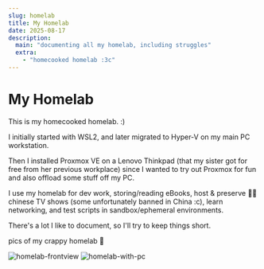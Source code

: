 ```yaml
---
slug: homelab
title: My Homelab
date: 2025-08-17
description:
  main: "documenting all my homelab, including struggles"
  extra:
    - "homecooked homelab :3c"
---
```





# My Homelab

This is my homecooked homelab. :)

I initially started with WSL2, and later migrated to Hyper-V on my main PC workstation.

Then I installed Proxmox VE on a Lenovo Thinkpad (that my sister got for free from her previous
workplace) since I wanted to try out Proxmox for fun and also offload some stuff off my PC.

I use my homelab for dev work, storing/reading eBooks, host & preserve 🏳️‍🌈 chinese TV shows (some
unfortunately banned in China :c), learn networking, and test scripts in sandbox/ephemeral
environments.

There's a lot I like to document, so I'll try to keep things short.

pics of my crappy homelab 🫠

<div class="flex flex-wrap gap-6">
  <Image
    class="border-1 size-fit w-[330px] !m-0"
    src={frontView}
    alt="homelab-frontview"
    width={330}
    height={330}
  />
  <Image
    class="border-1 size-fit w-[330px] !m-0"
    src={pcView}
    alt="homelab-with-pc"
    width={330}
    height={330}
  />
</div>

<br /><br />

<Changelog />

<br /><br /><br /><br /><br /><br />

<Diagram />

<br /><br /><br /><br /><br /><br />

<Network />

<br /><br /><br /><br /><br /><br />

<Issues />

<br /><br /><br /><br /><br /><br />

<Storage />

<br /><br /><br /><br /><br /><br />

<Power />

<br /><br /><br /><br /><br /><br />

<Thoughts />
